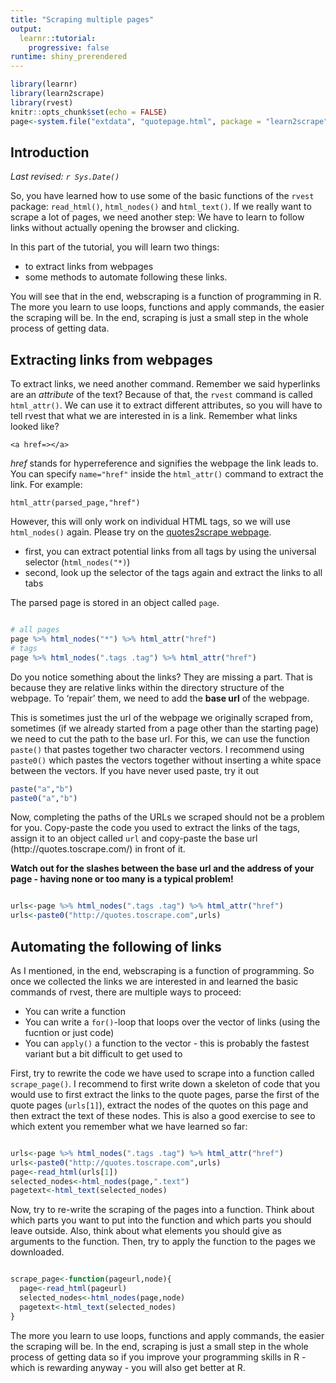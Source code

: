 ```yaml
---
title: "Scraping multiple pages"
output: 
  learnr::tutorial:
    progressive: false
runtime: shiny_prerendered
---
```


```r
library(learnr)
library(learn2scrape)
library(rvest)
knitr::opts_chunk$set(echo = FALSE)
page<-system.file("extdata", "quotepage.html", package = "learn2scrape") %>% read_html()
```



## Introduction

*Last revised: `r Sys.Date()`*

So, you have learned how to use some of the basic functions of the `rvest` package: `read_html()`, `html_nodes()` and `html_text()`. If we really want to scrape a lot of pages, we need another step: We have to learn to follow links without actually opening the browser and clicking.

In this part of the tutorial, you will learn two things:

- to extract links from webpages
- some methods to automate following these links.

You will see that in the end, webscraping is a function of programming in R. The more you learn to use loops, functions and apply commands, the easier the scraping will be. In the end, scraping is just a small step in the whole process of getting data.

## Extracting links from webpages

To extract links, we need another command. Remember we said hyperlinks are an *attribute* of the text? Because of that, the `rvest` command is called `html_attr()`. We can use it to extract different attributes, so you will have to tell rvest that what we are interested in is a link. Remember what links looked like?

`<a href=></a>`

*href* stands for hyperreference and signifies the webpage the link leads to. You can specify `name="href"` inside the `html_attr()` command to extract the link. For example:

`html_attr(parsed_page,"href")`

However, this will only work on individual HTML tags, so we will use `html_nodes()` again. Please try on the [quotes2scrape webpage](http://quotes.toscrape.com/). 

- first, you can extract potential links from all tags by using the universal selector (`html_nodes("*)`)
- second, look up the selector of the tags again and extract the links to all tabs

The parsed page is stored in an object called `page`.

```r




```

```r
# all pages
page %>% html_nodes("*") %>% html_attr("href")
# tags
page %>% html_nodes(".tags .tag") %>% html_attr("href")
```



Do you notice something about the links? They are missing a part. That is because they are relative links within the directory structure of the webpage. To 'repair' them, we need to add the **base url** of the webpage. 

This is sometimes just the url of the webpage we originally scraped from, sometimes (if we already started from a page other than the starting page) we need to cut the path to the base url. For this, we can use the function `paste()` that pastes together two character vectors. I recommend using `paste0()` which pastes the vectors together without inserting a white space between the vectors. If you have never used paste, try it out

```r
paste("a","b")
paste0("a","b")
```

Now, completing the paths of the URLs we scraped should not be a problem for you. Copy-paste the code you used to extract the links of the tags, assign it to an object called `url` and copy-paste the base url (http://quotes.toscrape.com/) in front of it.

**Watch out for the slashes between the base url and the address of your page - having none or too many is a typical problem!**

```r


```

```r
urls<-page %>% html_nodes(".tags .tag") %>% html_attr("href")
urls<-paste0("http://quotes.toscrape.com",urls)
```



## Automating the following of links

As I mentioned, in the end, webscraping is a function of programming. So once we collected the links we are interested in and learned the basic commands of rvest, there are multiple ways to proceed:

- You can write a function 
- You can write a `for()`-loop that loops over the vector of links (using the fucntion or just code)
- You can `apply()` a function to the vector - this is probably the fastest variant but a bit difficult to get used to

First, try to rewrite the code we have used to scrape into a function called `scrape_page()`.
I recommend to first write down a skeleton of code that you would use to first extract the links to the quote pages, parse the first of the quote pages (`urls[1]`), extract the nodes of the quotes on this page and then extract the text of these nodes. This is also a good exercise to see to which extent you remember what we have learned so far:

```r





```

```r
urls<-page %>% html_nodes(".tags .tag") %>% html_attr("href")
urls<-paste0("http://quotes.toscrape.com",urls)
page<-read_html(urls[1])
selected_nodes<-html_nodes(page,".text")
pagetext<-html_text(selected_nodes)
```

Now, try to re-write the scraping of the pages into a function. Think about which parts you want to put into the function and which parts you should leave outside. Also, think about what elements you should give as arguments to the function.
Then, try to apply the function to the pages we downloaded.

```r




```

```r
scrape_page<-function(pageurl,node){
  page<-read_html(pageurl)
  selected_nodes<-html_nodes(page,node)
  pagetext<-html_text(selected_nodes)
}
```



The more you learn to use loops, functions and apply commands, the easier the scraping will be. In the end, scraping is just a small step in the whole process of getting data so if you improve your programming skills in R - which is rewarding anyway - you will also get better at R.

